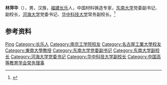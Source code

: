 '''林萍华'''（{{bd|1955年|7月|}}），男，汉族，[[福建|福建]][[长乐县|长乐]]人，中国材料铸造专家，[[东南大学|东南大学]]党委副书记、副校长，[[河海大学|河海大学]]党委书记、[[华中科技大学|华中科技大学]]常务副校长。<ref>{{Cite web|title=林萍华|url=https://www.seu.edu.cn/1f/00/c15a7936/page.psp|accessdate=2020-12-29|work=东南大学}}</ref>

== 参考资料 ==
{{reflist}}

{{中国人物小作品}}
{{Navboxes 
| title  = 林萍华在[[中国高等教育学会|中国高等教育学会]]的职务
| list1  =
{{中国高等教育学会第五届理事会}}
}}

{{Authority control}}
{{DEFAULTSORT:Lin林}}
[[Category:林姓|Ping]]
[[Category:长乐人|Category:长乐人]]
[[Category:南京工学院校友|Category:南京工学院校友]]
[[Category:名古屋工業大學校友|Category:名古屋工業大學校友]]
[[Category:東南大學教授|Category:東南大學教授]]
[[Category:东南大学党委副书记|Category:东南大学党委副书记]]
[[Category:东南大学副校长|Category:东南大学副校长]]
[[Category:河海大学党委书记|Category:河海大学党委书记]]
[[Category:华中科技大学副校长|Category:华中科技大学副校长]]
[[Category:中国高等教育学会常务理事|Category:中国高等教育学会常务理事]]